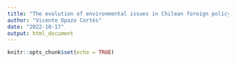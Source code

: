```yaml
---
title: "The evolution of environmental issues in Chilean foreign policy discourse. Applying Structural Topic Modelling to the UN General Debate interventions by Chilean officials from 1971 to 2022"
author: "Vicente Opazo Cortés"
date: "2022-10-17"
output: html_document
---
```


```r
knitr::opts_chunk$set(echo = TRUE)
```

